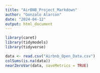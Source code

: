 ```yaml
---
title: "AirBNB_Project_Markdown"
author: "Gonzalo Alarcon"
date: "2024-04-12"
output: html_document
---
```


```r
library(caret)
library(tidymodels)
library(tidyverse)

data <- read.csv("Airbnb_Open_Data.csv")
colSums(is.na(data))
nearZeroVar(data, saveMetrics = TRUE)
```


